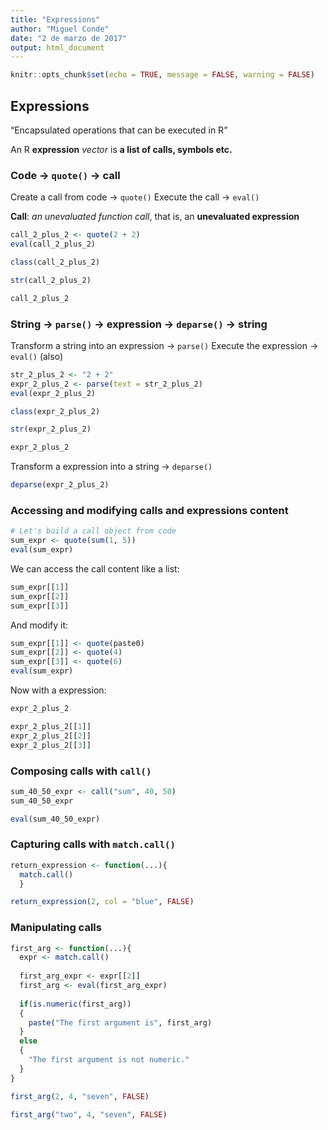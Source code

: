 ```yaml
---
title: "Expressions"
author: "Miguel Conde"
date: "2 de marzo de 2017"
output: html_document
---
```


```r
knitr::opts_chunk$set(echo = TRUE, message = FALSE, warning = FALSE)
```

## Expressions

"Encapsulated operations that can be executed in R"

An R **expression** *vector* is **a list of calls, symbols etc.**

### Code -> `quote()` -> call
Create a call from code -> `quote()`
Execute the call -> `eval()`

**Call**: *an unevaluated function call*, that is, an **unevaluated expression**

```r
call_2_plus_2 <- quote(2 + 2)
eval(call_2_plus_2)
```

```r
class(call_2_plus_2)
```

```r
str(call_2_plus_2)
```

```r
call_2_plus_2
```

### String -> `parse()` -> expression -> `deparse()` -> string

Transform a string into an expression -> `parse()`
Execute the expression -> `eval()` (also)
```r
str_2_plus_2 <- "2 + 2"
expr_2_plus_2 <- parse(text = str_2_plus_2)
eval(expr_2_plus_2)
```

```r
class(expr_2_plus_2)
```

```r
str(expr_2_plus_2)
```

```r
expr_2_plus_2
```


Transform a expression into a string -> `deparse()`
```r
deparse(expr_2_plus_2)
```

### Accessing and modifying calls and expressions content

```r
# Let's build a call object from code
sum_expr <- quote(sum(1, 5))
eval(sum_expr)
```

We can access the call content like a list:
```r
sum_expr[[1]]
sum_expr[[2]]
sum_expr[[3]]
```

And modify it:
```r
sum_expr[[1]] <- quote(paste0)
sum_expr[[2]] <- quote(4)
sum_expr[[3]] <- quote(6)
eval(sum_expr)
```

Now with a expression:
```r
expr_2_plus_2
```

```r
expr_2_plus_2[[1]]
expr_2_plus_2[[2]]
expr_2_plus_2[[3]]
```



### Composing calls with `call()`

```r
sum_40_50_expr <- call("sum", 40, 50)
sum_40_50_expr
```


```r
eval(sum_40_50_expr)
```


### Capturing calls with `match.call()`
```r
return_expression <- function(...){
  match.call()
  }

return_expression(2, col = "blue", FALSE)
```

### Manipulating calls

```r
first_arg <- function(...){
  expr <- match.call()
  
  first_arg_expr <- expr[[2]]
  first_arg <- eval(first_arg_expr)
  
  if(is.numeric(first_arg))
  {
    paste("The first argument is", first_arg)
  } 
  else 
  {
    "The first argument is not numeric."
  }
}
```

```r
first_arg(2, 4, "seven", FALSE)
```

```r
first_arg("two", 4, "seven", FALSE)
```


